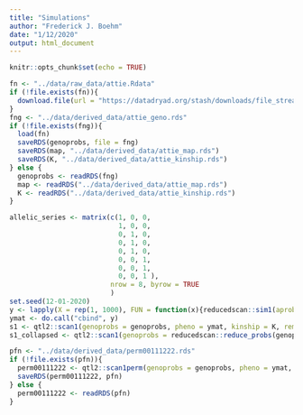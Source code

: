 ```yaml
---
title: "Simulations"
author: "Frederick J. Boehm"
date: "1/12/2020"
output: html_document
---
```


```r
knitr::opts_chunk$set(echo = TRUE)
```

```r
fn <- "../data/raw_data/attie.Rdata"
if (!file.exists(fn)){
  download.file(url = "https://datadryad.org/stash/downloads/file_stream/63306", destfile = fn)
}
fng <- "../data/derived_data/attie_geno.rds"
if (!file.exists(fng)){
  load(fn)
  saveRDS(genoprobs, file = fng)
  saveRDS(map, "../data/derived_data/attie_map.rds")
  saveRDS(K, "../data/derived_data/attie_kinship.rds")
} else {
  genoprobs <- readRDS(fng)
  map <- readRDS("../data/derived_data/attie_map.rds")
  K <- readRDS("../data/derived_data/attie_kinship.rds")
}
```






```r
allelic_series <- matrix(c(1, 0, 0,
                           1, 0, 0,
                           0, 1, 0,
                           0, 1, 0,
                           0, 1, 0,
                           0, 0, 1,
                           0, 0, 1,
                           0, 0, 1 ),
                         nrow = 8, byrow = TRUE
                         )
set.seed(12-01-2020)
y <- lapply(X = rep(1, 1000), FUN = function(x){reducedscan::sim1(aprobs = genoprobs$`1`[, , 100], allelic_series = allelic_series, allelic_effects = 1:3 / 2, error_variance = x)})
ymat <- do.call("cbind", y)
s1 <- qtl2::scan1(genoprobs = genoprobs, pheno = ymat, kinship = K, reml = TRUE)
s1_collapsed <- qtl2::scan1(genoprobs = reducedscan::reduce_probs(genoprobs, allelic_series = allelic_series), pheno = y, kinship = K, reml = TRUE)
```

```r
pfn <- "../data/derived_data/perm00111222.rds"
if (!file.exists(pfn)){
  perm00111222 <- qtl2::scan1perm(genoprobs = genoprobs, pheno = ymat, kinship = K, reml = TRUE, n_perm = 1000, cores = 0)
  saveRDS(perm00111222, pfn)
} else {
  perm00111222 <- readRDS(pfn)
}

```




